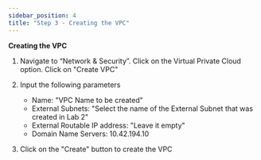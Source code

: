 ```yaml
---
sidebar_position: 4
title: "Step 3 - Creating the VPC"
---
```





      

**Creating the VPC**

1.  Navigate to “Network & Security”. Click on the Virtual Private Cloud option. Click on "Create VPC"
2.  Input the following parameters 
    - Name:                 "VPC Name to be created"
    - External Subnets:     "Select the name of the External Subnet that was created in Lab 2"
    - External Routable IP address: "Leave it empty"
    - Domain Name Servers:  10.42.194.10
    
3.  Click on the "Create" button to create the VPC 


